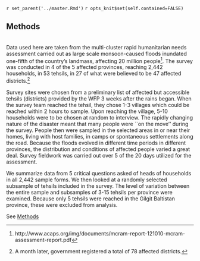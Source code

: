 `r set_parent('../master.Rmd')`
`r opts_knit$set(self.contained=FALSE)`

## Methods
\label{sec:Methods}  
Data used here are taken from the multi-cluster rapid humanitarian needs assessment carried out as large scale monsoon-caused floods inundated one-fifth of the country’s landmass, affecting 20 million people^[http://www.acaps.org/img/documents/mcram-report-121010-mcram-assessment-report.pdf]. The survey was conducted in 4 of the 5 affected provinces, reaching 2,442 households, in 53 tehsils, in 27 of what were believed to be 47 affected districts.^[A month later, government registered a total of 78 affected districts.]

Survey sites were chosen from a preliminary list of affected but accessible tehsils (districts) provided by the WFP 3 weeks after the rains began. When the survey team reached the tehsil, they chose 1-3 villages which could be reached within 2 hours to sample. Upon reaching the village, 5-10 households were to be chosen at random to interview.  The rapidly changing nature of the disaster meant that many people were ``on the move'' during the survey. People then were sampled in the selected areas in or near their homes, living with host families, in camps or spontaneous settlements along the road. Because the floods evolved in different time periods in different provinces, the distribution and conditions of affected people varied a great deal.  Survey fieldwork was carried out over 5 of the 20 days utilized for the assessment.

We summarize data from 5 critical questions asked of heads of households in all 2,442 sample forms.   We then looked at a randomly selected subsample of tehsils included in the survey.  The level of variation between the entire sample and subsamples of 3-15 tehsils per province were examined. Because only 5 tehsils were reached in the  Gilgit Baltistan province, these were excluded from analysis.

See [Methods]